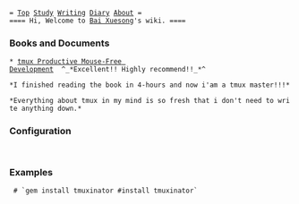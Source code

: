  = [[index|Top]] [[Study]] [[Writing]] [[Diary]] [[Bai Xuesong|About]] =
 ==== Hi, Welcome to [[Bai Xuesong]]'s wiki. ====

=== Books and Documents  ===

 * [[http://pragprog.com/book/bhtmux/tmux|tmux Productive Mouse-Free Development]]  ^_*Excellent!! Highly recommend!!_*^
   </br>*I finished reading the book in 4-hours and now i'am a tmux master!!!*
   </br>*Everything about tmux in my mind is so fresh that i don't need to write anything down.*

=== Configuration ===
  {{{ class="brush: bash"; title="tmux.conf"
#
# tmux config file based on [tmux Productive Mouse-Free Develoment]
#

# Sets prefix command to Ctrl-a
set -g prefix C-a
unbind C-b

# Reduces tmux delay for more responsiveness
set -sg escape-time 1

# Windows and panes index count starts in 1 rather than 0
set -g base-index 1
setw -g pane-base-index 1

# Reloads configuration
bind r source-file ~/.tmux.conf \; display "tmux's configfile has be reloaded!"

# Allows sending the prefix combination
bind C-a send-prefix

# Splits Panes
bind | split-window -h
bind - split-window -v

bind h select-pane -L
bind j select-pane -D
bind k select-pane -U
bind l select-pane -R

bind -r H resize-pane -L 5
bind -r J resize-pane -D 5
bind -r K resize-pane -U 5
bind -r L resize-pane -R 5

# Cycles windows
bind -r C-h select-window -t :-
bind -r C-l select-window -t :.+

# Allows mouse
set -g mode-mouse on
set -g mouse-select-pane on
set -g mouse-resize-pane on
set -g mouse-select-window on

# Sets terminal colors
set -g default-terminal "xterm-256color"

# TMux coloring
set -g status-fg colour161
set -g status-bg colour237

setw -g window-status-fg cyan
setw -g window-status-bg default
setw -g window-status-attr dim

setw -g window-status-current-fg black
setw -g window-status-current-bg yellow
setw -g window-status-current-attr bright

set -g pane-border-fg green
set -g pane-border-bg black
set -g pane-active-border-fg white
set -g pane-active-border-bg yellow

set -g message-fg white
set -g message-bg black
set -g message-attr bright

# Status bar customization
set -g status-utf8 on
set -g status-interval 1
set -g status-justify centre

set -g status-left-length 80
set -g status-left "#[fg=colour166]#S:#I.#P@#H(#(host $HOSTNAME | awk '{print $4}'))"
set -g status-right-length 80
set -g status-right "#[fg=colour166][#(sar -u 1 1 | tail -1 | awk '{print $3,$5,$8,$6,$7\"%\"}' OFS=%)][#(free -m | egrep ^Mem | awk '{print $3\,$4,$2\"M\"}' OFS=M)]%F %T %Z"
set -g set-titles-string '#(pwd)'

set-option -g status on

setw -g monitor-activity on
set -g visual-activity on

# Remapping Copy mode keys to be more vim-like
setw -g mode-keys vi
unbind [
bind Escape copy-mode
unbind p
bind p paste-buffer
bind -t vi-copy 'v' begin-selection
bind -t vi-copy 'y' copy-selection

# Avoids renaming windows
setw -g allow-rename off
  }}}

=== Examples ===
  # `gem install tmuxinator #install tmuxinator`
